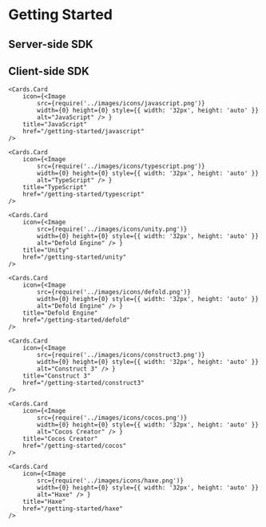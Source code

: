 
# Getting Started

## Server-side SDK

## Client-side SDK

<Cards>

    <Cards.Card
        icon={<Image
            src={require('../images/icons/javascript.png')}
            width={0} height={0} style={{ width: '32px', height: 'auto' }}
            alt="JavaScript" /> }
        title="JavaScript"
        href="/getting-started/javascript"
    />

    <Cards.Card
        icon={<Image
            src={require('../images/icons/typescript.png')}
            width={0} height={0} style={{ width: '32px', height: 'auto' }}
            alt="TypeScript" /> }
        title="TypeScript"
        href="/getting-started/typescript"
    />

    <Cards.Card
        icon={<Image
            src={require('../images/icons/unity.png')}
            width={0} height={0} style={{ width: '32px', height: 'auto' }}
            alt="Defold Engine" /> }
        title="Unity"
        href="/getting-started/unity"
    />

    <Cards.Card
        icon={<Image
            src={require('../images/icons/defold.png')}
            width={0} height={0} style={{ width: '32px', height: 'auto' }}
            alt="Defold Engine" /> }
        title="Defold Engine"
        href="/getting-started/defold"
    />

    <Cards.Card
        icon={<Image
            src={require('../images/icons/construct3.png')}
            width={0} height={0} style={{ width: '32px', height: 'auto' }}
            alt="Construct 3" /> }
        title="Construct 3"
        href="/getting-started/construct3"
    />

    <Cards.Card
        icon={<Image
            src={require('../images/icons/cocos.png')}
            width={0} height={0} style={{ width: '32px', height: 'auto' }}
            alt="Cocos Creator" /> }
        title="Cocos Creator"
        href="/getting-started/cocos"
    />

    <Cards.Card
        icon={<Image
            src={require('../images/icons/haxe.png')}
            width={0} height={0} style={{ width: '32px', height: 'auto' }}
            alt="Haxe" /> }
        title="Haxe"
        href="/getting-started/haxe"
    />

</Cards>